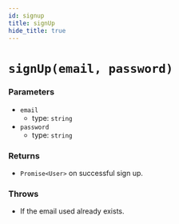 ```yaml
---
id: signup
title: signUp
hide_title: true
---
```


# ``signUp(email, password)``

### Parameters
- ``email``
  - type: ``string``
- ``password``
  - type: ``string``

### Returns
- ``Promise<User>`` on successful sign up.

### Throws
- If the email used already exists.

